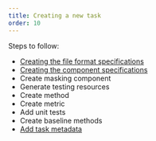 ```yaml
---
title: Creating a new task
order: 10
---
```


Steps to follow:

- [Creating the file format specifications](api_file_formats.qmd)
- [Creating the component specifications](api_component_specs.qmd)
- Create masking component
- Generate testing resources
- Create method
- Create metric
- Add unit tests
- Create baseline methods
- [Add task metadata](task_metadata.qmd)